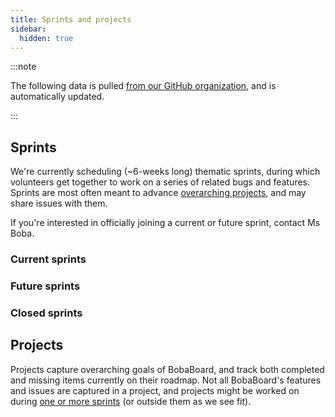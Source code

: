 ```yaml
---
title: Sprints and projects
sidebar:
  hidden: true
---
```


:::note

The following data is pulled
[from our GitHub organization](https://github.com/orgs/BobaBoard), and is
automatically updated.

:::

## Sprints

We're currently scheduling (~6-weeks long) thematic sprints, during which
volunteers get together to work on a series of related bugs and features.
Sprints are most often meant to advance [overarching projects](#projects), and
may share issues with them.

If you're interested in officially joining a current or future sprint, contact
Ms Boba.

### Current sprints


### Future sprints


### Closed sprints


## Projects

Projects capture overarching goals of BobaBoard, and track both completed and
missing items currently on their roadmap. Not all BobaBoard's features and
issues are captured in a project, and projects might be worked on during
[one or more sprints](#sprints) (or outside them as we see fit).

